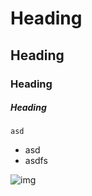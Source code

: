 # Heading

## Heading

### Heading

##### Heading

```
asd
```

- asd
- asdfs

![img](https://images.unsplash.com/photo-1694125398686-fdbce8ca1054?ixlib=rb-4.0.3&ixid=M3wxMjA3fDB8MHxwaG90by1wYWdlfHx8fGVufDB8fHx8fA%3D%3D&auto=format&fit=crop&w=1974&q=80)
